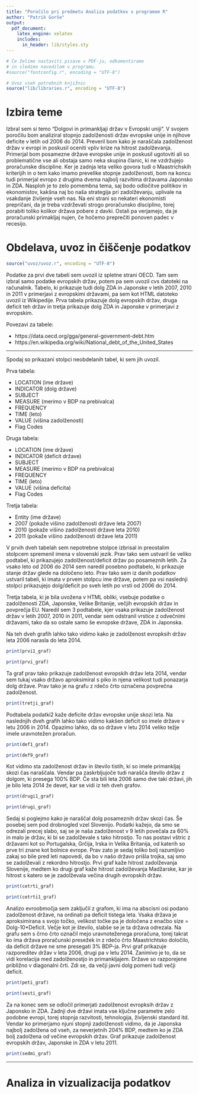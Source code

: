 ```yaml
---
title: "Poročilo pri predmetu Analiza podatkov s programom R"
author: "Patrik Gorše"
output:
  pdf_document:
    latex_engine: xelatex
    includes:
      in_header: lib/styles.sty
---
```


```r
# Če želimo nastaviti pisave v PDF-ju, odkomentiramo
# in sledimo navodilom v programu.
#source("fontconfig.r", encoding = "UTF-8")

# Uvoz vseh potrebnih knjižnic
source("lib/libraries.r", encoding = "UTF-8")
```

# Izbira teme

Izbral sem si temo "Dolgovi in primankljaji držav v Evropski uniji". V svojem poročilu bom analiziral stopnjo zadolženosti držav evropske unije in njihove deficite v letih od 2006 do 2014. Preveril bom kako je naraščala zadolženost držav v evropi in poskusil oceniti vpliv krize na hitrost zadolževanja. Primerjal bom posamezne države evropske unije in poskusil ugotoviti ali so problematične vse ali obstaja samo neka skupina članic, ki ne vzdržujejo proračunske discipline. Ker je zadnja leta veliko govora tudi o Maastrichskih kriterijih in o tem kako imamo prevelike stopnje zadolženosti, bom na koncu tudi primerjal evropo z drugima dvema najbolj razvitima državama Japonsko in ZDA.
Nasploh je to zelo pomembna tema, saj bodo odločitve politikov in ekonomistov, kakšna naj bo naša strategija pri zadolževanju, uplivale na vsakdanje življenje vseh nas. Na eni strani so nekateri ekonomisti prepričani, da je treba vzdrževati strogo proračunsko disciplino, torej porabiti toliko kolikor država pobere z davki. Ostali pa verjamejo, da je proračunski primakljaj nujen, če hočemo preprečiti ponoven padec v recesijo.



# Obdelava, uvoz in čiščenje podatkov

```r
source("uvoz/uvoz.r", encoding = "UTF-8")
```

Podatke za prvi dve tabeli sem uvozil iz spletne strani OECD. Tam sem izbral samo podatke evropskih držav, potem pa sem uvozil cvs datoteki na računalnik. Tabelo, ki prikazuje tudi dolg ZDA in Japonske v letih 2007, 2010 in 2011 v primerjavi z evropskimi državami, pa sem kot HTML datoteko uvozil iz Wikipedije. 
Prva tabela prikazuje dolg evropskih držav, druga deficit teh držav in tretja prikazuje dolg ZDA in Japonske v primerjavi z evropskim.

Povezavi za tabele:

- https://data.oecd.org/gga/general-government-debt.htm
- https://en.wikipedia.org/wiki/National_debt_of_the_United_States

***


Spodaj so prikazani stolpci neobdelanih tabel, ki sem jih uvozil.


Prva tabela:

- LOCATION (ime države)
- INDICATOR (dolg države)
- SUBJECT 
- MEASURE (merimo v BDP na prebivalca)
- FREQUENCY
- TIME (leto)
- VALUE (višina zadolženosti)
- Flag Codes

Druga tabela:

- LOCATION (ime države)
- INDICATOR (deficit države)
- SUBJECT 
- MEASURE (merimo v BDP na prebivalca)
- FREQUENCY
- TIME (leto)
- VALUE (višina deficita)
- Flag Codes

Tretja tabela:

- Entity (ime države)
- 2007 (pokaže višino zadolženosti države leta 2007)
- 2010 (pokaže višino zadolženosti države leta 2010)
- 2011 (pokaže višino zadolženosti države leta 2011)


V prvih dveh tabelah sem nepotrebne stolpce izbrisal in preostalim stolpcem spremenil imena v slovenski jezik. Prav tako sem ustvaril še veliko podtabel, ki prikazujejo zadolženost/deficit držav po posameznih letih. Za vsako leto od 2006 do 2014 sem naredil posebno podtabelo, ki prikazuje stanje držav glede na določeno leto. Prav tako sem iz danih podatkov ustvaril tabeli, ki imata v prvem stolpcu ime države, potem pa vsi naslednji stolpci prikazujejo dolg/deficit po sveh letih po vrsti od 2006 do 2014. 

Tretja tabela, ki je bila uvožena v HTML obliki, vsebuje podatke o zadolženosti ZDA, Japonske, Velike Britanije, večjih evropskih držav in povprečja EU. Naredil sem 3 podtabele, kjer vsaka prikazuje zadolženost držav v letih 2007, 2010 in 2011, vendar sem odstranil vrstice z odvečnimi državami, tako da so ostale samo še evropske države, ZDA in Japonska.


Na teh dveh grafih lahko tako vidimo kako je zadolženost evropksih držav leta 2006 narasla do leta 2014.

```r
print(prvi1_graf)
```

```r
print(prvi_graf)
```

Ta graf prav tako prikazuje zadolženost evropskih držav leta 2014, vendar sem tukaj vsako državo aproksimiral s piko in njena velikost tudi ponazarja dolg države. Prav tako je na grafu z rdečo črto označena povprečna zadolženost. 

```r
print(tretji_graf)
```

Podtabela podatki2 kaže deficite držav evropske unije skozi leta.
Na naslednjih dveh grafih lahko tako vidimo kakšen deficit so imele države v letu 2006 in 2014. Opazimo lahko, da so države v letu 2014 veliko težje imele uravnotežen proračun. 

```r
print(def1_graf)
```

```r
print(def9_graf)
```

Kot vidimo sta zadolženost držav in število tistih, ki so imele primankljaj skozi čas naraščala. Vendar pa zaskrbljujoče tudi narašča število držav z dolgom, ki presega 100% BDP. Če sta bili leta 2006 samo dve taki državi, jih je bilo leta 2014 že devet, kar se vidi iz teh dveh grafov. 

```r
print(drugi1_graf)
```

```r
print(drugi_graf)
```

Sedaj si poglejmo kako je naraščal dolg posameznih držav skozi čas. Še posebej sem pod drobnogled vzel Slovenijo. Podatki kažejo, da smo se odrezali precej slabo, saj se je naša zadolženost v 9 letih povečala za 60% in malo je držav, ki bi se zadolževale s tako hitrostjo. To nas postavi vštric z državami kot so Portugalska, Grčija, Irska in Velika Britanija, od katerih so prve tri znane kot bolnice evrope. Prav zato je sedaj toliko bolj razumljivo zakaj so bile pred leti napovedi, da bo v našo državo prišla trojka, saj smo se zadolževali z rekordno hitrostjo. 
Prvi graf kaže hitrost zadolževanja Slovenije, medtem ko drugi graf kaže hitrost zadolževanja Madžarske, kar je hitrost s katero se je zadolževala večina drugih evropskih držav. 

```r
print(cetrti_graf)
```

```r
print(cetrti1_graf)
```

Analizo evroobmočja sem zaključil z grafom, ki ima na abscisni osi podano zadolženost države, na ordinati pa deficit tistega leta. Vsaka država je aproksimirana s svojo točko, velikost točke pa je določena z enačbo size = Dolg-10*Deficit. Večje kot je število, slabše se je ta država odrezala. Na grafu sem s črno črto označil mejo uravnoteženega proračuna, torej takrat ko ima država proračunski presežek in z rdečo črto Maastrichtsko določilo, da deficit države ne sme presegati 3% BDP-ja. 
Prvi graf prikazuje razporeditev držav v leta 2006, drugi pa v letu 2014. Zanimivo je to, da se vidi korelacija med zadolženostjo in primankljajem. Države so razporejene približno v diagonalni črti. Zdi se, da večji javni dolg pomeni tudi večji deficit.  


```r
print(peti_graf)
```

```r
print(sesti_graf)
```


Za na konec sem se odločil primerjati zadolženost evropksih držav z Japonsko in ZDA. Zadnji dve državi imata vse ključne parametre zelo podobne evropi, torej stopnja razvitosti, tehnologija, življenski standard itd. Vendar ko primerjamo njuni stopnji zadolženosti vidimo, da je Japonska najbolj zadolžena od vseh, za neverjetnih 204% BDP, medtem ko je ZDA bolj zadolžena od večine evropskih držav. 
Graf prikazuje zadolženost evropskih držav, Japonske in ZDA v letu 2011.


```r
print(sedmi_graf)
```

***


# Analiza in vizualizacija podatkov



